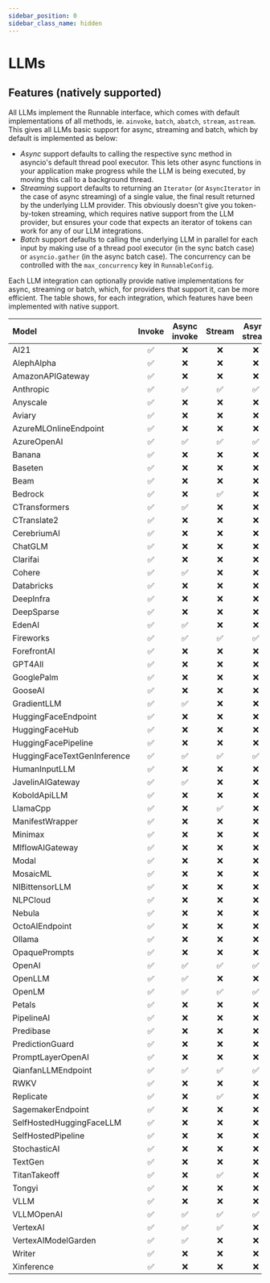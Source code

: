 ```yaml
---
sidebar_position: 0
sidebar_class_name: hidden
---
```


# LLMs


## Features (natively supported)
All LLMs implement the Runnable interface, which comes with default implementations of all methods, ie. `ainvoke`, `batch`, `abatch`, `stream`, `astream`. This gives all LLMs basic support for async, streaming and batch, which by default is implemented as below:
- *Async* support defaults to calling the respective sync method in asyncio's default thread pool executor. This lets other async functions in your application make progress while the LLM is being executed, by moving this call to a background thread.
- *Streaming* support defaults to returning an `Iterator` (or `AsyncIterator` in the case of async streaming) of a single value, the final result returned by the underlying LLM provider. This obviously doesn't give you token-by-token streaming, which requires native support from the LLM provider, but ensures your code that expects an iterator of tokens can work for any of our LLM integrations.
- *Batch* support defaults to calling the underlying LLM in parallel for each input by making use of a thread pool executor (in the sync batch case) or `asyncio.gather` (in the async batch case). The concurrency can be controlled with the `max_concurrency` key in `RunnableConfig`.

Each LLM integration can optionally provide native implementations for async, streaming or batch, which, for providers that support it, can be more efficient. The table shows, for each integration, which features have been implemented with native support.

Model|Invoke|Async invoke|Stream|Async stream|Batch|Async batch
:-|:-:|:-:|:-:|:-:|:-:|:-:
AI21|✅|❌|❌|❌|❌|❌
AlephAlpha|✅|❌|❌|❌|❌|❌
AmazonAPIGateway|✅|❌|❌|❌|❌|❌
Anthropic|✅|✅|✅|✅|❌|❌
Anyscale|✅|❌|❌|❌|❌|❌
Aviary|✅|❌|❌|❌|❌|❌
AzureMLOnlineEndpoint|✅|❌|❌|❌|❌|❌
AzureOpenAI|✅|✅|✅|✅|✅|✅
Banana|✅|❌|❌|❌|❌|❌
Baseten|✅|❌|❌|❌|❌|❌
Beam|✅|❌|❌|❌|❌|❌
Bedrock|✅|❌|✅|❌|❌|❌
CTransformers|✅|✅|❌|❌|❌|❌
CTranslate2|✅|❌|❌|❌|✅|❌
CerebriumAI|✅|❌|❌|❌|❌|❌
ChatGLM|✅|❌|❌|❌|❌|❌
Clarifai|✅|❌|❌|❌|❌|❌
Cohere|✅|✅|❌|❌|❌|❌
Databricks|✅|❌|❌|❌|❌|❌
DeepInfra|✅|❌|❌|❌|❌|❌
DeepSparse|✅|❌|❌|❌|❌|❌
EdenAI|✅|✅|❌|❌|❌|❌
Fireworks|✅|✅|✅|✅|✅|✅
ForefrontAI|✅|❌|❌|❌|❌|❌
GPT4All|✅|❌|❌|❌|❌|❌
GooglePalm|✅|❌|❌|❌|✅|❌
GooseAI|✅|❌|❌|❌|❌|❌
GradientLLM|✅|✅|❌|❌|❌|❌
HuggingFaceEndpoint|✅|❌|❌|❌|❌|❌
HuggingFaceHub|✅|❌|❌|❌|❌|❌
HuggingFacePipeline|✅|❌|❌|❌|❌|❌
HuggingFaceTextGenInference|✅|✅|✅|✅|❌|❌
HumanInputLLM|✅|❌|❌|❌|❌|❌
JavelinAIGateway|✅|✅|❌|❌|❌|❌
KoboldApiLLM|✅|❌|❌|❌|❌|❌
LlamaCpp|✅|❌|✅|❌|❌|❌
ManifestWrapper|✅|❌|❌|❌|❌|❌
Minimax|✅|❌|❌|❌|❌|❌
MlflowAIGateway|✅|❌|❌|❌|❌|❌
Modal|✅|❌|❌|❌|❌|❌
MosaicML|✅|❌|❌|❌|❌|❌
NIBittensorLLM|✅|❌|❌|❌|❌|❌
NLPCloud|✅|❌|❌|❌|❌|❌
Nebula|✅|❌|❌|❌|❌|❌
OctoAIEndpoint|✅|❌|❌|❌|❌|❌
Ollama|✅|❌|❌|❌|❌|❌
OpaquePrompts|✅|❌|❌|❌|❌|❌
OpenAI|✅|✅|✅|✅|✅|✅
OpenLLM|✅|✅|❌|❌|❌|❌
OpenLM|✅|✅|✅|✅|✅|✅
Petals|✅|❌|❌|❌|❌|❌
PipelineAI|✅|❌|❌|❌|❌|❌
Predibase|✅|❌|❌|❌|❌|❌
PredictionGuard|✅|❌|❌|❌|❌|❌
PromptLayerOpenAI|✅|❌|❌|❌|❌|❌
QianfanLLMEndpoint|✅|✅|✅|✅|❌|❌
RWKV|✅|❌|❌|❌|❌|❌
Replicate|✅|❌|✅|❌|❌|❌
SagemakerEndpoint|✅|❌|❌|❌|❌|❌
SelfHostedHuggingFaceLLM|✅|❌|❌|❌|❌|❌
SelfHostedPipeline|✅|❌|❌|❌|❌|❌
StochasticAI|✅|❌|❌|❌|❌|❌
TextGen|✅|❌|❌|❌|❌|❌
TitanTakeoff|✅|❌|✅|❌|❌|❌
Tongyi|✅|❌|❌|❌|❌|❌
VLLM|✅|❌|❌|❌|✅|❌
VLLMOpenAI|✅|✅|✅|✅|✅|✅
VertexAI|✅|✅|✅|❌|✅|✅
VertexAIModelGarden|✅|✅|❌|❌|✅|✅
Writer|✅|❌|❌|❌|❌|❌
Xinference|✅|❌|❌|❌|❌|❌

<DocCardList />

